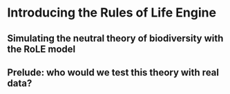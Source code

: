# Introducing the Rules of Life Engine {#intro_role}

## Simulating the neutral theory of biodiversity with the RoLE model

## Prelude: who would we test this theory with real data?
